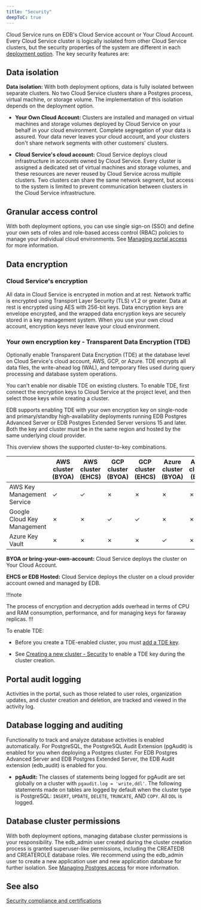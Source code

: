 ```yaml
---
title: "Security"
deepToC: true
---
```


Cloud Service runs on EDB's Cloud Service account or Your Cloud Account. Every Cloud Service cluster is logically isolated from other Cloud Service clusters, but the security properties of the system are different in each [deployment option](/edb-postgres-ai/cloud-service/getting_started/planning/choosing_your_deployment/). The key security features are:

## Data isolation

**Data isolation:** With both deployment options, data is fully isolated between separate clusters. No two Cloud Service clusters share a Postgres process, virtual machine, or storage volume. The implementation of this isolation depends on the deployment option.

-   **Your Own Cloud Account:** Clusters are installed and managed on virtual machines and storage volumes deployed by Cloud Service on your behalf in your cloud environment. Complete segregation of your data is assured. Your data never leaves your cloud account, and your clusters don't share network segments with other customers' clusters.

-   **Cloud Service's cloud account:** Cloud Service deploys cloud infrastructure in accounts owned by Cloud Service. Every cluster is assigned a dedicated set of virtual machines and storage volumes, and these resources are never reused by Cloud Service across multiple clusters. Two clusters can share the same network segment, but access to the system is limited to prevent communication between clusters in the Cloud Service infrastructure.

## Granular access control

With both deployment options, you can use single sign-on (SSO) and define your own sets of roles and role-based access control (RBAC) policies to manage your individual cloud environments. See [Managing portal access](/edb-postgres-ai/console/using/organizations/users/) for more information. 

## Data encryption

### Cloud Service's encryption

All data in Cloud Service is encrypted in motion and at rest. Network traffic is encrypted using Transport Layer Security (TLS) v1.2 or greater. Data at rest is encrypted using AES with 256-bit keys. Data encryption keys are envelope encrypted, and the wrapped data encryption keys are securely stored in a key management system. When you use your own cloud account, encryption keys never leave your cloud environment.

### Your own encryption key - Transparent Data Encryption (TDE)

Optionally enable Transparent Data Encryption (TDE) at the database level on Cloud Service's cloud account, AWS, GCP, or Azure. TDE encrypts all data files, the write-ahead log (WAL), and temporary files used during query processing and database system operations. 

You can't enable nor disable TDE on existing clusters. To enable TDE, first connect the encryption keys to Cloud Service at the project level, and then select those keys while creating a cluster. 

EDB supports enabling TDE with your own encryption key on single-node and primary/standby high-availability deployments running EDB Postgres Advanced Server or EDB Postgres Extended Server versions 15 and later.
Both the key and cluster must be in the same region and hosted by the same underlying cloud provider. 

This overview shows the supported cluster-to-key combinations.

|                             | AWS cluster (BYOA) | AWS cluster (EHCS) | GCP cluster (BYOA) | GCP cluster (EHCS) | Azure cluster (BYOA) | Azure cluster (BAH) |
| --------------------------- | ------------------ | ------------------ | ------------------ | ------------------ | -------------------- | ------------------- |
| AWS Key Management Service  | ✓                  | ✓                  | ✗                  | ✗                  | ✗                    | ✗                   |
| Google Cloud Key Management | ✗                  | ✗                  | ✓                  | ✓                  | ✗                    | ✗                   |
| Azure Key Vault             | ✗                  | ✗                  | ✗                  | ✗                  | ✓                    | ✗                   |

**BYOA or bring-your-own-account:** Cloud Service deploys the cluster on Your Cloud Account.

**EHCS or EDB Hosted:** Cloud Service deploys the cluster on a cloud provider account owned and managed by EDB.

!!!note

   The process of encryption and decryption adds overhead in terms of CPU and RAM consumption, performance, and for managing keys for faraway replicas.
!!!

To enable TDE:

-   Before you create a TDE-enabled cluster, you must [add a TDE key](../../administering_cluster/projects/#adding-a-tde-key).

-   See [Creating a new cluster - Security](/edb-postgres-ai/cloud-service/getting_started/creating_cluster/creating_a_cluster/#security) to enable a TDE key during the cluster creation.

## Portal audit logging

Activities in the portal, such as those related to user roles, organization updates, and cluster creation and deletion, are tracked and viewed in the activity log.  

## Database logging and auditing

Functionality to track and analyze database activities is enabled automatically. For PostgreSQL, the PostgreSQL Audit Extension (pgAudit) is enabled for you when deploying a Postgres cluster. For EDB Postgres Advanced Server and EDB Postgres Extended Server, the EDB Audit extension (edb_audit) is enabled for you. 

-   **pgAudit:** The classes of statements being logged for pgAudit are set globally on a cluster with `pgaudit.log = 'write,ddl'`. The following statements made on tables are logged by default when the cluster type is PostgreSQL: `INSERT`, `UPDATE`, `DELETE`, `TRUNCATE`, AND `COPY`. All `DDL` is logged. 

## Database cluster permissions

With both deployment options, managing database cluster permissions is your responsibility. The edb_admin user created during the cluster creation process is granted superuser-like permissions, including the CREATEDB and CREATEROLE database roles. We recommend using the edb_admin user to create a new application user and new application database for further isolation. See [Managing Postgres access](/edb-postgres-ai/cloud-service/using_cluster/postgres_access/database_authentication/) for more information.

## See also

[Security compliance and certifications](compliance_and_certifications/)
